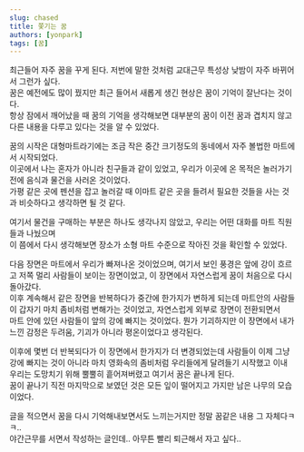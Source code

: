 ```yaml
---
slug: chased
title: 쫓기는 꿈
authors: [yonpark]
tags: [꿈]
---
```


최근들어 자주 꿈을 꾸게 된다. 저번에 말한 것처럼 교대근무 특성상 낮밤이 자주 바뀌어서 그런가 싶다.<br/>
꿈은 예전에도 많이 꿨지만 최근 들어서 새롭게 생긴 현상은 꿈이 기억이 잘난다는 것이다.<br/>
항상 잠에서 깨어났을 때 꿈의 기억을 생각해보면 대부분의 꿈이 이전 꿈과 겹치지 않고 다른 내용을 다루고 있다는 것을 알 수 있었다.

꿈의 시작은 대형마트라기에는 조금 작은 중간 크기정도의 동네에서 자주 볼법한 마트에서 시작되었다.<br/>
이곳에서 나는 혼자가 아니라 친구들과 같이 있었고, 우리가 이곳에 온 목적은 놀러가기전에 음식과 물건을 사러온 것이었다.<br/>
가평 같은 곳에 펜션을 잡고 놀러갈 때 이마트 같은 곳을 들려서 필요한 것들을 사는 것과 비슷하다고 생각하면 될 것 같다.

여기서 물건을 구매하는 부분은 하나도 생각나지 않았고, 우리는 어떤 대화를 마트 직원들과 나눴으며<br/>
이 쯤에서 다시 생각해보면 장소가 소형 마트 수준으로 작아진 것을 확인할 수 있었다.

다음 장면은 마트에서 우리가 빠져나온 것이었으며, 여기서 보인 풍경은 앞에 강이 흐르고 저쪽 멀리 사람들이 보이는 장면이었고, 이 장면에서 자연스럽게 꿈이 처음으로 다시 돌아갔다.<br/>
이후 계속해서 같은 장면을 반복하다가 중간에 한가지가 변하게 되는데 마트안의 사람들이 갑자기 마치 좀비처럼 변해가는 것이었고, 자연스럽게 외부로 장면이 전환되면서<br/>
마트 안에 있던 사람들이 앞의 강에 빠지는 것이었다. 뭔가 기괴하지만 이 장면에서 내가 느낀 감정은 두려움, 기괴가 아니라 평온이었다고 생각된다.

이후에 몇번 더 반복되다가 이 장면에서 한가지가 더 변경되었는데 사람들이 이제 그냥 강에 빠지는 것이 아니라 마치 영화속의 좀비처럼 우리들에게 달려들기 시작했고
이내 우리는 도망치기 위해 뿔뿔히 흩어져버렸고 여기서 꿈은 끝나게 된다.<br/>
꿈이 끝나기 직전 마지막으로 보였던 것은 모든 잎이 떨어지고 가지만 남은 나무의 모습이었다.

글을 적으면서 꿈을 다시 기억해내보면서도 느끼는거지만 정말 꿈같은 내용 그 자체다ㅋㅋ..<br/>
야간근무를 서면서 작성하는 글인데.. 아무튼 빨리 퇴근해서 자고 싶다..
